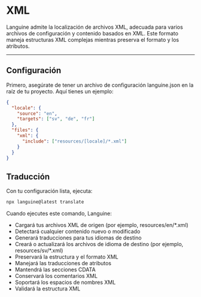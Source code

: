 # XML

Languine admite la localización de archivos XML, adecuada para varios archivos de configuración y contenido basados en XML. Este formato maneja estructuras XML complejas mientras preserva el formato y los atributos.

---

## Configuración

Primero, asegúrate de tener un archivo de configuración languine.json en la raíz de tu proyecto. Aquí tienes un ejemplo:

```json
{
  "locale": {
    "source": "en",
    "targets": ["sv", "de", "fr"]
  },
  "files": {
    "xml": {
      "include": ["resources/[locale]/*.xml"]
    }
  }
}
```

## Traducción

Con tu configuración lista, ejecuta:

```bash
npx languine@latest translate
```

Cuando ejecutes este comando, Languine:

- Cargará tus archivos XML de origen (por ejemplo, resources/en/*.xml)
- Detectará cualquier contenido nuevo o modificado
- Generará traducciones para tus idiomas de destino
- Creará o actualizará los archivos de idioma de destino (por ejemplo, resources/sv/*.xml)
- Preservará la estructura y el formato XML
- Manejará las traducciones de atributos
- Mantendrá las secciones CDATA
- Conservará los comentarios XML
- Soportará los espacios de nombres XML
- Validará la estructura XML
